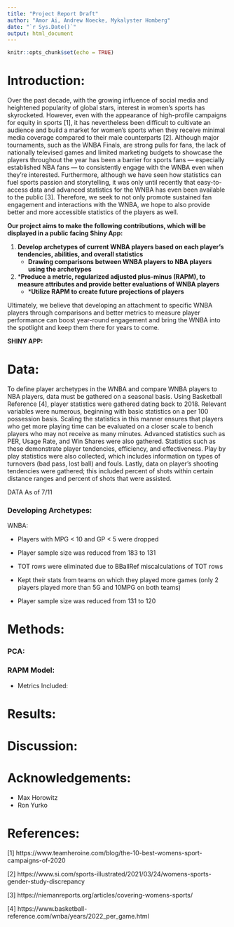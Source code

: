 ```yaml
---
title: "Project Report Draft"
author: "Amor Ai, Andrew Noecke, Mykalyster Homberg"
date: "`r Sys.Date()`"
output: html_document
---
```


```r
knitr::opts_chunk$set(echo = TRUE)
```

# Introduction:

Over the past decade, with the growing influence of social media and heightened popularity of global stars, interest in women’s sports has skyrocketed. However, even with the appearance of high-profile campaigns for equity in sports [1], it has nevertheless been difficult to cultivate an audience and build a market for women’s sports when they receive minimal media coverage compared to their male counterparts [2]. Although major tournaments, such as the WNBA Finals, are strong pulls for fans, the lack of nationally televised games and limited marketing budgets to showcase the players throughout the year has been a barrier for sports fans — especially established NBA fans — to consistently engage with the WNBA even when they’re interested. Furthermore, although we have seen how statistics can fuel sports passion and storytelling, it was only until recently that easy-to-access data and advanced statistics for the WNBA has even been available to the public [3]. Therefore, we seek to not only promote sustained fan engagement and interactions with the WNBA, we hope to also provide better and more accessible statistics of the players as well.

**Our project aims to make the following contributions, which will be displayed in a public facing Shiny App:**

1. **Develop archetypes of current WNBA players based on each player’s tendencies, abilities, and overall statistics**
    + **Drawing comparisons between WNBA players to NBA players using the archetypes**
2. ***Produce a metric, regularized adjusted plus-minus (RAPM), to measure attributes and provide better evaluations of WNBA players**
    + ***Utilize RAPM to create future projections of players**

Ultimately, we believe that developing an attachment to specific WNBA players through comparisons and better metrics to measure player performance can boost year-round engagement and bring the WNBA into the spotlight and keep them there for years to come. 

**SHINY APP:**


# Data:

To define player archetypes in the WNBA and compare WNBA players to NBA players, data must be gathered on a seasonal basis. Using Basketball Reference [4], player statistics were gathered dating back to 2018. Relevant variables were numerous, beginning with basic statistics on a per 100 possession basis. Scaling the statistics in this manner ensures that players who get more playing time can be evaluated on a closer scale to bench players who may not receive as many minutes. Advanced statistics such as PER, Usage Rate, and Win Shares were also gathered. Statistics such as these demonstrate player tendencies, efficiency, and effectiveness. Play by play statistics were also collected, which includes information on types of turnovers (bad pass, lost ball) and fouls. Lastly, data on player’s shooting tendencies were gathered; this included percent of shots within certain distance ranges and percent of shots that were assisted. 

DATA As of 7/11



### Developing Archetypes:

WNBA:

* Players with MPG < 10 and GP < 5 were dropped

* Player sample size was reduced from 183 to 131

* TOT rows were eliminated due to BBallRef miscalculations of TOT rows

* Kept their stats from teams on which they played more games (only 2 players played more than 5G and 10MPG on both teams)

* Player sample size was reduced from 131 to 120

# Methods:

### PCA: 

### RAPM Model:
- Metrics Included:





# Results:

# Discussion:

# Acknowledgements:

- Max Horowitz
- Ron Yurko


# References:

[1] https://www.teamheroine.com/blog/the-10-best-womens-sport-campaigns-of-2020

[2] https://www.si.com/sports-illustrated/2021/03/24/womens-sports-gender-study-discrepancy

[3] https://niemanreports.org/articles/covering-womens-sports/

[4] https://www.basketball-reference.com/wnba/years/2022_per_game.html

